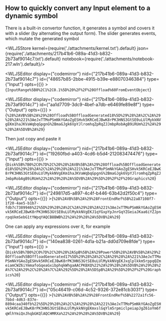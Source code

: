 ## How to quickly convert any Input element to a dynamic symbol
There is a built-in convertor function, it generates a symbol and covers it with a slider (by alternating the output form). The slider generates events, which mutate the generated symbol




<WLJSStore kernel={require('./attachments/kernel.txt').default} json={require('./attachments/217b41b6-089a-41d3-b832-2b73af9014c7.txt').default} notebook={require('./attachments/notebook-217.wln').default}/>




<WLJSEditor display={"codemirror"} nid={"217b41b6-089a-41d3-b832-2b73af9014c7"} id={"48657b85-2bbe-4915-b39e-e88070346384"} type={"Input"} opts={{}} >{`InputRange%5B0%2C1%2C0.1%5D%20%2F%2F%20Offload%60FromEventObject`}</WLJSEditor>

<WLJSEditor display={"codemirror"} nid={"217b41b6-089a-41d3-b832-2b73af9014c7"} id={"aa1d7709-3dc9-4bef-a7db-e6469fe89e8f"} type={"Output"} opts={{}} >{`%28%2AVB%5B%2A%29%28Offload%5BOffloadGenerated18%5D%29%28%2A%2C%2A%29%28%2A%221%3AeJxTTMoPSmNkYGAoZgESHvk5KRCeEJBwK8rPK3HNS3GtSE0uLUlMykkNVgEKm1haJKVaWqbqGpgnG%2BmaGJgk6VpYJlromhqZpRqZJJmbpRobAgB9iRUm%22%2A%29%28%2A%5DVB%2A%29`}</WLJSEditor>

Then just copy and paste it

<WLJSEditor display={"codemirror"} nid={"217b41b6-089a-41d3-b832-2b73af9014c7"} id={"19260fbd-a403-4cd6-b5d4-212083474476"} type={"Input"} opts={{}} >{`Disk%5B%7B0%2C0%7D%2C%20%28%2AVB%5B%2A%29%28Offload%5BOffloadGenerated18%5D%29%28%2A%2C%2A%29%28%2A%221%3AeJxTTMoPSmNkYGAoZgESHvk5KRCeEJBwK8rPK3HNS3GtSE0uLUlMykkNVgEKm1haJKVaWqbqGpgnG%2BmaGJgk6VpYJlromhqZpRqZJJmbpRobAgB9iRUm%22%2A%29%28%2A%5DVB%2A%29%5D%20%2F%2F%20Graphics%20`}</WLJSEditor>

<WLJSEditor display={"codemirror"} nid={"217b41b6-089a-41d3-b832-2b73af9014c7"} id={"249817d5-a897-4c4f-b446-63b42d2f50c4"} type={"Output"} opts={{}} >{`%28%2AVB%5B%2A%29%28FrontEndRef%5B%22a87108f7-1f20-4ae5-b1b7-fdb7c7389946%22%5D%29%28%2A%2C%2A%29%28%2A%221%3AeJxTTMoPSmNkYGAoZgESHvk5KRCeEJBwK8rPK3HNS3GtSE0uLUlMykkNVgEKJ1qYGxpYpJnrGqYZGeiaJKaa6iYZJpnrpqUkmSebG1tYWpqYAQCB8BWB%22%2A%29%28%2A%5DVB%2A%29`}</WLJSEditor>

One can apply any expressions over it, for example

<WLJSEditor display={"codemirror"} nid={"217b41b6-089a-41d3-b832-2b73af9014c7"} id={"140ea838-0261-4d1a-b21a-dd0d709e8fde"} type={"Input"} opts={{}} >{`Disk%5B%7B0%2C0%7D%2C%20%28%2ASpB%5B%2A%29Power%5B%28%2AVB%5B%2A%29%28Offload%5BOffloadGenerated17%5D%29%28%2A%2C%2A%29%28%2A%221%3AeJxTTMoPSmNkYGAoZgESHvk5KRCeEJBwK8rPK3HNS3GtSE0uLUlMykkNVgEKJxqlplkkm5rppqQZmeiamCWZ6iYmmafoGqeaGxibphqkWhgaAACPKBXQ%22%2A%29%28%2A%5DVB%2A%29%28%2A%7C%2A%29%2C%28%2A%7C%2A%292%5D%28%2A%5DSpB%2A%29%5D%20%2F%2F%20Graphics%20`}</WLJSEditor>

<WLJSEditor display={"codemirror"} nid={"217b41b6-089a-41d3-b832-2b73af9014c7"} id={"05c46419-c06d-4c52-9326-372e81cb3031"} type={"Output"} opts={{}} >{`%28%2AVB%5B%2A%29%28FrontEndRef%5B%2272a1fc56-7bbd-4d63-837e-8894caa340fb%22%5D%29%28%2A%2C%2A%29%28%2A%221%3AeJxTTMoPSmNkYGAoZgESHvk5KRCeEJBwK8rPK3HNS3GtSE0uLUlMykkNVgEKmxslGqYlm5rpmiclpeiapJgZ61oYm6fqWlhYmiQnJhqbGKQlAQCHMRXa%22%2A%29%28%2A%5DVB%2A%29`}</WLJSEditor>